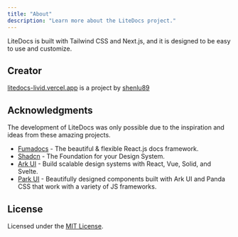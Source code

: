 ```yaml
---
title: "About"
description: "Learn more about the LiteDocs project."
---
```


LiteDocs is built with Tailwind CSS and Next.js, and it is designed to be easy to use and customize.

## Creator

[litedocs-livid.vercel.app](litedocs-livid.vercel.app) is a project by [shenlu89](https://x.com/shenlu89)

## Acknowledgments

The development of LiteDocs was only possible due to the inspiration and ideas from these amazing projects.

- [Fumadocs](https://fumadocs.com) - The beautiful & flexible React.js docs framework.
- [Shadcn](https://x.com/shadcn) - The Foundation for your Design System.
- [Ark UI](https://ark-ui.com) - Build scalable design systems with React, Vue, Solid, and Svelte.
- [Park UI](https://park-ui.com) - Beautifully designed components built with Ark UI and Panda CSS that work with a variety of JS frameworks.

## License

Licensed under the [MIT License](https://github.com/shenlu89/litedocs/blob/master/LICENSE).
